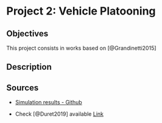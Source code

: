 # Project 2: Vehicle Platooning

## Objectives {-}

This project consists in works based on [@Grandinetti2015]

## Description {-}

## Sources {-}

- [Simulation results - Github](https://github.com/aladinoster/density-reconstruction)

- Check [@Duret2019] available [Link](http://bit.ly/Hierarchical_ISTTT)
